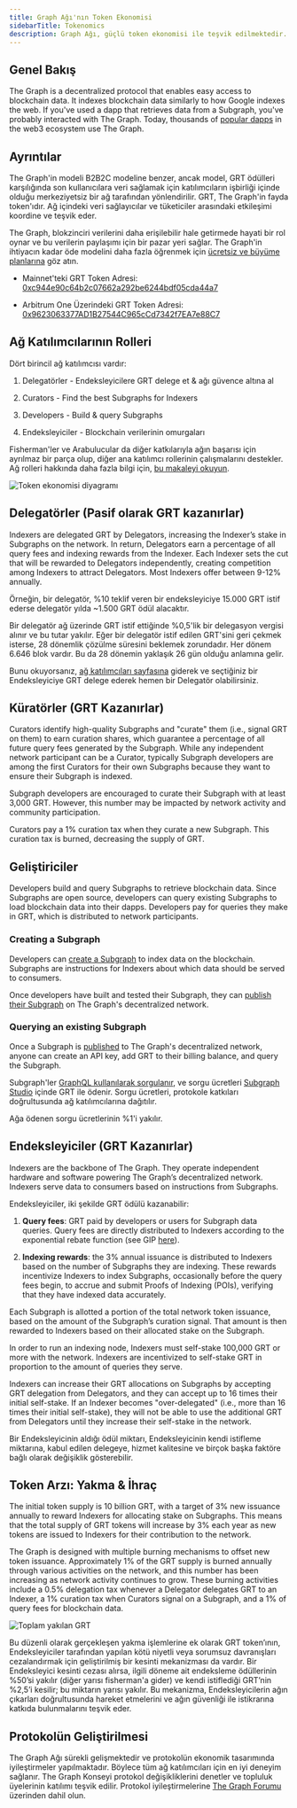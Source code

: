 ```yaml
---
title: Graph Ağı'nın Token Ekonomisi
sidebarTitle: Tokenomics
description: Graph Ağı, güçlü token ekonomisi ile teşvik edilmektedir. İşte The Graph'in yerel fayda token'ı GRT'nin çalışma şekli.
---
```


## Genel Bakış

The Graph is a decentralized protocol that enables easy access to blockchain data. It indexes blockchain data similarly to how Google indexes the web. If you've used a dapp that retrieves data from a Subgraph, you've probably interacted with The Graph. Today, thousands of [popular dapps](https://thegraph.com/explorer) in the web3 ecosystem use The Graph.

## Ayrıntılar

The Graph'in modeli B2B2C modeline benzer, ancak model, GRT ödülleri karşılığında son kullanıcılara veri sağlamak için katılımcıların işbirliği içinde olduğu merkeziyetsiz bir ağ tarafından yönlendirilir. GRT, The Graph'in fayda token'ıdır. Ağ içindeki veri sağlayıcılar ve tüketiciler arasındaki etkileşimi koordine ve teşvik eder.

The Graph, blokzinciri verilerini daha erişilebilir hale getirmede hayati bir rol oynar ve bu verilerin paylaşımı için bir pazar yeri sağlar. The Graph'in ihtiyacın kadar öde modelini daha fazla öğrenmek için [ücretsiz ve büyüme planlarına](/subgraphs/billing/) göz atın.

- Mainnet'teki GRT Token Adresi: [0xc944e90c64b2c07662a292be6244bdf05cda44a7](https://etherscan.io/token/0xc944e90c64b2c07662a292be6244bdf05cda44a7)

- Arbitrum One Üzerindeki GRT Token Adresi: [0x9623063377AD1B27544C965cCd7342f7EA7e88C7](https://arbiscan.io/token/0x9623063377ad1b27544c965ccd7342f7ea7e88c7)

## Ağ Katılımcılarının Rolleri

Dört birincil ağ katılımcısı vardır:

1. Delegatörler - Endeksleyicilere GRT delege et & ağı güvence altına al

2. Curators - Find the best Subgraphs for Indexers

3. Developers - Build & query Subgraphs

4. Endeksleyiciler - Blockchain verilerinin omurgaları

Fisherman'ler ve Arabulucular da diğer katkılarıyla ağın başarısı için ayrılmaz bir parça olup, diğer ana katılımcı rollerinin çalışmalarını destekler. Ağ rolleri hakkında daha fazla bilgi için, [bu makaleyi okuyun](https://thegraph.com/blog/the-graph-grt-token-economics/).

![Token ekonomisi diyagramı](/img/updated-tokenomics-image.png)

## Delegatörler (Pasif olarak GRT kazanırlar)

Indexers are delegated GRT by Delegators, increasing the Indexer’s stake in Subgraphs on the network. In return, Delegators earn a percentage of all query fees and indexing rewards from the Indexer. Each Indexer sets the cut that will be rewarded to Delegators independently, creating competition among Indexers to attract Delegators. Most Indexers offer between 9-12% annually.

Örneğin, bir delegatör, %10 teklif veren bir endeksleyiciye 15.000 GRT istif ederse delegatör yılda ~1.500 GRT ödül alacaktır.

Bir delegatör ağ üzerinde GRT istif ettiğinde %0,5'lik bir delegasyon vergisi alınır ve bu tutar yakılır. Eğer bir delegatör istif edilen GRT'sini geri çekmek isterse, 28 dönemlik çözülme süresini beklemek zorundadır. Her dönem 6.646 blok vardır. Bu da 28 dönemin yaklaşık 26 gün olduğu anlamına gelir.

Bunu okuyorsanız, [ağ katılımcıları sayfasına](https://thegraph.com/explorer/participants/indexers) giderek ve seçtiğiniz bir Endeksleyiciye GRT delege ederek hemen bir Delegatör olabilirsiniz.

## Küratörler (GRT Kazanırlar)

Curators identify high-quality Subgraphs and "curate" them (i.e., signal GRT on them) to earn curation shares, which guarantee a percentage of all future query fees generated by the Subgraph. While any independent network participant can be a Curator, typically Subgraph developers are among the first Curators for their own Subgraphs because they want to ensure their Subgraph is indexed.

Subgraph developers are encouraged to curate their Subgraph with at least 3,000 GRT. However, this number may be impacted by network activity and community participation.

Curators pay a 1% curation tax when they curate a new Subgraph. This curation tax is burned, decreasing the supply of GRT.

## Geliştiriciler

Developers build and query Subgraphs to retrieve blockchain data. Since Subgraphs are open source, developers can query existing Subgraphs to load blockchain data into their dapps. Developers pay for queries they make in GRT, which is distributed to network participants.

### Creating a Subgraph

Developers can [create a Subgraph](/developing/creating-a-subgraph/) to index data on the blockchain. Subgraphs are instructions for Indexers about which data should be served to consumers.

Once developers have built and tested their Subgraph, they can [publish their Subgraph](/subgraphs/developing/publishing/publishing-a-subgraph/) on The Graph's decentralized network.

### Querying an existing Subgraph

Once a Subgraph is [published](/subgraphs/developing/publishing/publishing-a-subgraph/) to The Graph's decentralized network, anyone can create an API key, add GRT to their billing balance, and query the Subgraph.

Subgraph'ler [GraphQL kullanılarak sorgulanır](/subgraphs/querying/introduction/), ve sorgu ücretleri [Subgraph Studio](https://thegraph.com/studio/) içinde GRT ile ödenir. Sorgu ücretleri, protokole katkıları doğrultusunda ağ katılımcılarına dağıtılır.

Ağa ödenen sorgu ücretlerinin %1'i yakılır.

## Endeksleyiciler (GRT Kazanırlar)

Indexers are the backbone of The Graph. They operate independent hardware and software powering The Graph’s decentralized network. Indexers serve data to consumers based on instructions from Subgraphs.

Endeksleyiciler, iki şekilde GRT ödülü kazanabilir:

1. **Query fees**: GRT paid by developers or users for Subgraph data queries. Query fees are directly distributed to Indexers according to the exponential rebate function (see GIP [here](https://forum.thegraph.com/t/gip-0051-exponential-query-fee-rebates-for-indexers/4162)).

2. **Indexing rewards**: the 3% annual issuance is distributed to Indexers based on the number of Subgraphs they are indexing. These rewards incentivize Indexers to index Subgraphs, occasionally before the query fees begin, to accrue and submit Proofs of Indexing (POIs), verifying that they have indexed data accurately.

Each Subgraph is allotted a portion of the total network token issuance, based on the amount of the Subgraph’s curation signal. That amount is then rewarded to Indexers based on their allocated stake on the Subgraph.

In order to run an indexing node, Indexers must self-stake 100,000 GRT or more with the network. Indexers are incentivized to self-stake GRT in proportion to the amount of queries they serve.

Indexers can increase their GRT allocations on Subgraphs by accepting GRT delegation from Delegators, and they can accept up to 16 times their initial self-stake. If an Indexer becomes "over-delegated" (i.e., more than 16 times their initial self-stake), they will not be able to use the additional GRT from Delegators until they increase their self-stake in the network.

Bir Endeksleyicinin aldığı ödül miktarı, Endeksleyicinin kendi istifleme miktarına, kabul edilen delegeye, hizmet kalitesine ve birçok başka faktöre bağlı olarak değişiklik gösterebilir.

## Token Arzı: Yakma & İhraç

The initial token supply is 10 billion GRT, with a target of 3% new issuance annually to reward Indexers for allocating stake on Subgraphs. This means that the total supply of GRT tokens will increase by 3% each year as new tokens are issued to Indexers for their contribution to the network.

The Graph is designed with multiple burning mechanisms to offset new token issuance. Approximately 1% of the GRT supply is burned annually through various activities on the network, and this number has been increasing as network activity continues to grow. These burning activities include a 0.5% delegation tax whenever a Delegator delegates GRT to an Indexer, a 1% curation tax when Curators signal on a Subgraph, and a 1% of query fees for blockchain data.

![Toplam yakılan GRT](/img/total-burned-grt.jpeg)

Bu düzenli olarak gerçekleşen yakma işlemlerine ek olarak GRT token’ının, Endeksleyiciler tarafından yapılan kötü niyetli veya sorumsuz davranışları cezalandırmak için geliştirilmiş bir kesinti mekanizması da vardır. Bir Endeksleyici kesinti cezası alırsa, ilgili döneme ait endeksleme ödüllerinin %50’si yakılır (diğer yarısı fisherman'a gider) ve kendi istiflediği GRT’nin %2,5’i kesilir; bu miktarın yarısı yakılır. Bu mekanizma, Endeksleyicilerin ağın çıkarları doğrultusunda hareket etmelerini ve ağın güvenliği ile istikrarına katkıda bulunmalarını teşvik eder.

## Protokolün Geliştirilmesi

The Graph Ağı sürekli gelişmektedir ve protokolün ekonomik tasarımında iyileştirmeler yapılmaktadır. Böylece tüm ağ katılımcıları için en iyi deneyim sağlanır. The Graph Konseyi protokol değişikliklerini denetler ve topluluk üyelerinin katılımı teşvik edilir. Protokol iyileştirmelerine [The Graph Forumu](https://forum.thegraph.com/) üzerinden dahil olun.

